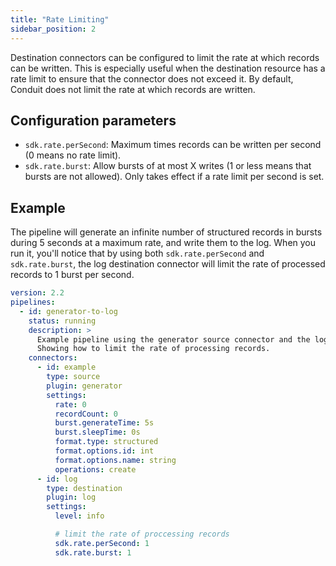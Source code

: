 ```yaml
---
title: "Rate Limiting"
sidebar_position: 2
---
```


Destination connectors can be configured to limit the rate at which records can be written. This is especially useful when the destination resource has a rate limit to ensure that the connector does not exceed it. By default, Conduit does not limit the rate at which records are written.

## Configuration parameters

* `sdk.rate.perSecond`: Maximum times records can be written per second (0 means no rate limit).
* `sdk.rate.burst`: Allow bursts of at most X writes (1 or less means that bursts are not allowed). Only takes effect if a rate limit per second is set.

## Example

The pipeline will generate an infinite number of structured records in bursts during 5 seconds at a maximum rate, and write them to the log. When you run it, you'll notice that by using both `sdk.rate.perSecond` and `sdk.rate.burst`, the log destination connector will limit the rate of processed records to 1 burst per second.

```yaml
version: 2.2
pipelines:
  - id: generator-to-log
    status: running
    description: >
      Example pipeline using the generator source connector and the log destination connector.
      Showing how to limit the rate of processing records.
    connectors:
      - id: example
        type: source
        plugin: generator
        settings:
          rate: 0
          recordCount: 0
          burst.generateTime: 5s
          burst.sleepTime: 0s
          format.type: structured
          format.options.id: int
          format.options.name: string
          operations: create
      - id: log
        type: destination
        plugin: log
        settings:
          level: info

          # limit the rate of proccessing records
          sdk.rate.perSecond: 1
          sdk.rate.burst: 1
```
